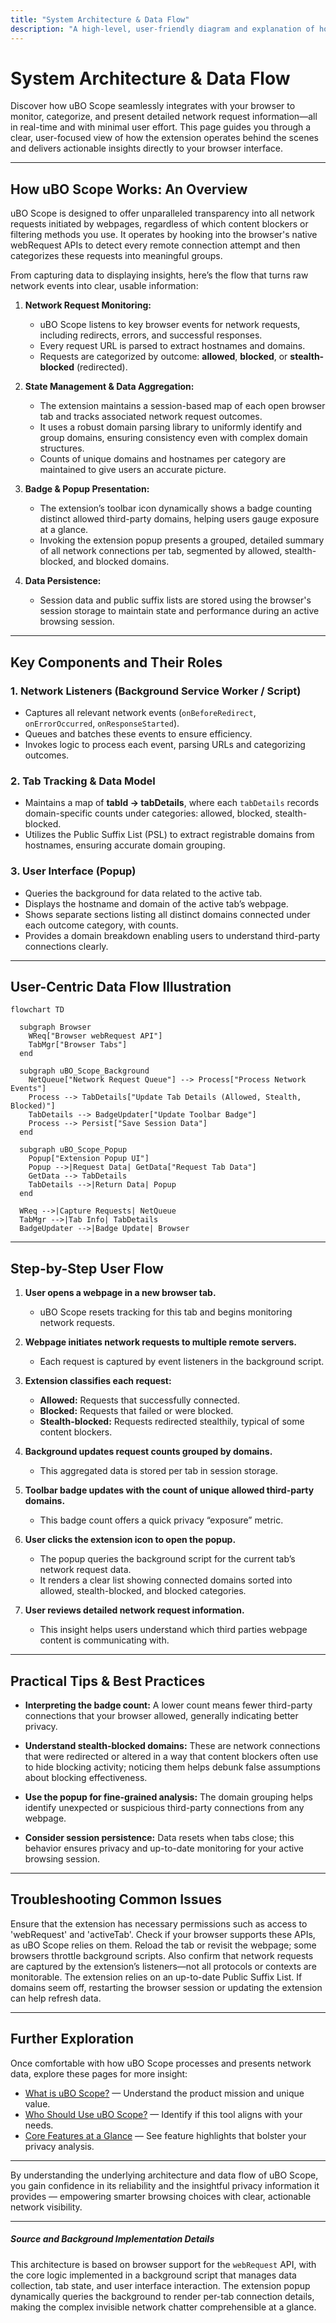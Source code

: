 ```yaml
---
title: "System Architecture & Data Flow"
description: "A high-level, user-friendly diagram and explanation of how uBO Scope hooks into browser APIs to capture and categorize network requests, manages state in the background, and presents information in the extension popup. Explains component roles and how data moves from request monitoring to visual presentation."
---
```


# System Architecture & Data Flow

Discover how uBO Scope seamlessly integrates with your browser to monitor, categorize, and present detailed network request information—all in real-time and with minimal user effort. This page guides you through a clear, user-focused view of how the extension operates behind the scenes and delivers actionable insights directly to your browser interface.

---

## How uBO Scope Works: An Overview

uBO Scope is designed to offer unparalleled transparency into all network requests initiated by webpages, regardless of which content blockers or filtering methods you use. It operates by hooking into the browser's native webRequest APIs to detect every remote connection attempt and then categorizes these requests into meaningful groups.

From capturing data to displaying insights, here’s the flow that turns raw network events into clear, usable information:

1. **Network Request Monitoring:**
   - uBO Scope listens to key browser events for network requests, including redirects, errors, and successful responses.
   - Every request URL is parsed to extract hostnames and domains.
   - Requests are categorized by outcome: **allowed**, **blocked**, or **stealth-blocked** (redirected).

2. **State Management & Data Aggregation:**
   - The extension maintains a session-based map of each open browser tab and tracks associated network request outcomes.
   - It uses a robust domain parsing library to uniformly identify and group domains, ensuring consistency even with complex domain structures.
   - Counts of unique domains and hostnames per category are maintained to give users an accurate picture.

3. **Badge & Popup Presentation:**
   - The extension’s toolbar icon dynamically shows a badge counting distinct allowed third-party domains, helping users gauge exposure at a glance.
   - Invoking the extension popup presents a grouped, detailed summary of all network connections per tab, segmented by allowed, stealth-blocked, and blocked domains.

4. **Data Persistence:**
   - Session data and public suffix lists are stored using the browser's session storage to maintain state and performance during an active browsing session.
   
---

## Key Components and Their Roles

### 1. Network Listeners (Background Service Worker / Script)
- Captures all relevant network events (`onBeforeRedirect`, `onErrorOccurred`, `onResponseStarted`).
- Queues and batches these events to ensure efficiency.
- Invokes logic to process each event, parsing URLs and categorizing outcomes.

### 2. Tab Tracking & Data Model
- Maintains a map of **tabId -> tabDetails**, where each `tabDetails` records domain-specific counts under categories: allowed, blocked, stealth-blocked.
- Utilizes the Public Suffix List (PSL) to extract registrable domains from hostnames, ensuring accurate domain grouping.

### 3. User Interface (Popup)
- Queries the background for data related to the active tab.
- Displays the hostname and domain of the active tab’s webpage.
- Shows separate sections listing all distinct domains connected under each outcome category, with counts.
- Provides a domain breakdown enabling users to understand third-party connections clearly.

---

## User-Centric Data Flow Illustration

```mermaid
flowchart TD

  subgraph Browser
    WReq["Browser webRequest API"]
    TabMgr["Browser Tabs"]
  end

  subgraph uBO_Scope_Background
    NetQueue["Network Request Queue"] --> Process["Process Network Events"]
    Process --> TabDetails["Update Tab Details (Allowed, Stealth, Blocked)"]
    TabDetails --> BadgeUpdater["Update Toolbar Badge"]
    Process --> Persist["Save Session Data"]
  end

  subgraph uBO_Scope_Popup
    Popup["Extension Popup UI"]
    Popup -->|Request Data| GetData["Request Tab Data"]
    GetData --> TabDetails
    TabDetails -->|Return Data| Popup
  end

  WReq -->|Capture Requests| NetQueue
  TabMgr -->|Tab Info| TabDetails
  BadgeUpdater -->|Badge Update| Browser

```

---

## Step-by-Step User Flow

1. **User opens a webpage in a new browser tab.**
   - uBO Scope resets tracking for this tab and begins monitoring network requests.

2. **Webpage initiates network requests to multiple remote servers.**
   - Each request is captured by event listeners in the background script.

3. **Extension classifies each request:**
   - **Allowed:** Requests that successfully connected.
   - **Blocked:** Requests that failed or were blocked.
   - **Stealth-blocked:** Requests redirected stealthily, typical of some content blockers.

4. **Background updates request counts grouped by domains.**
   - This aggregated data is stored per tab in session storage.

5. **Toolbar badge updates with the count of unique allowed third-party domains.**
   - This badge count offers a quick privacy “exposure” metric.

6. **User clicks the extension icon to open the popup.**
   - The popup queries the background script for the current tab’s network request data.
   - It renders a clear list showing connected domains sorted into allowed, stealth-blocked, and blocked categories.

7. **User reviews detailed network request information.**
   - This insight helps users understand which third parties webpage content is communicating with.

---

## Practical Tips & Best Practices

- **Interpreting the badge count:** A lower count means fewer third-party connections that your browser allowed, generally indicating better privacy.

- **Understand stealth-blocked domains:** These are network connections that were redirected or altered in a way that content blockers often use to hide blocking activity; noticing them helps debunk false assumptions about blocking effectiveness.

- **Use the popup for fine-grained analysis:** The domain grouping helps identify unexpected or suspicious third-party connections from any webpage.

- **Consider session persistence:** Data resets when tabs close; this behavior ensures privacy and up-to-date monitoring for your active browsing session.

---

## Troubleshooting Common Issues

<AccordionGroup title="Troubleshooting Network Data Visibility">
<Accordion title="No data shown in popup">Ensure that the extension has necessary permissions such as access to 'webRequest' and 'activeTab'. Check if your browser supports these APIs, as uBO Scope relies on them.</Accordion>
<Accordion title="Badge count not updating">Reload the tab or revisit the webpage; some browsers throttle background scripts. Also confirm that network requests are captured by the extension’s listeners—not all protocols or contexts are monitorable.</Accordion>
<Accordion title="Domains appear incorrectly grouped">The extension relies on an up-to-date Public Suffix List. If domains seem off, restarting the browser session or updating the extension can help refresh data.</Accordion>
</AccordionGroup>

---

## Further Exploration

Once comfortable with how uBO Scope processes and presents network data, explore these pages for more insight:

- [What is uBO Scope?](/overview/introduction-value/what-is-ubo-scope) — Understand the product mission and unique value.
- [Who Should Use uBO Scope?](/overview/introduction-value/who-is-it-for) — Identify if this tool aligns with your needs.
- [Core Features at a Glance](/overview/introduction-value/core-features-overview) — See feature highlights that bolster your privacy analysis.

---

By understanding the underlying architecture and data flow of uBO Scope, you gain confidence in its reliability and the insightful privacy information it provides — empowering smarter browsing choices with clear, actionable network visibility.


---

##### Source and Background Implementation Details

This architecture is based on browser support for the `webRequest` API, with the core logic implemented in a background script that manages data collection, tab state, and user interface interaction. The extension popup dynamically queries the background to render per-tab connection details, making the complex invisible network chatter comprehensible at a glance.




